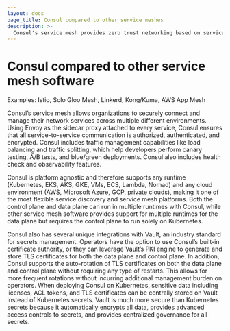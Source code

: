 ```yaml
---
layout: docs
page_title: Consul compared to other service meshes
description: >-
  Consul's service mesh provides zero trust networking based on service identities to authorize, authenticate, and encrypt network services. Consul's service mesh can also provide advanced traffic management capabilties. Although there are many similar capabilities between Consul and other providers like Istio, Solo, Linkerd, Kong, Tetrate, and AWS App Mesh, we highlight the main differentiating factors for help customers compare. 
---
```


# Consul compared to other service mesh software

Examples: Istio, Solo Gloo Mesh, Linkerd, Kong/Kuma, AWS App Mesh

Consul’s service mesh allows organizations to securely connect and manage their network services across multiple different environments. Using Envoy as the sidecar proxy attached to every service, Consul ensures that all service-to-service communication is authorized, authenticated, and encrypted. Consul includes traffic management capabilities like load balancing and traffic splitting, which help developers perform canary testing, A/B tests, and blue/green deployments. Consul also includes health check and observability features. 

Consul is platform agnostic and therefore supports any runtime (Kubernetes, EKS, AKS, GKE, VMs, ECS, Lambda, Nomad) and any cloud environment (AWS, Microsoft Azure, GCP, private clouds), making it one of the most flexible service discovery and service mesh platforms. Both the control plane and data plane can run in multiple runtimes with Consul, while other service mesh software provides support for multiple runtimes for the data plane but requires the control plane to run solely on Kubernetes. 

Consul also has several unique integrations with Vault, an industry standard for secrets management. Operators have the option to use Consul’s built-in certificate authority, or they can leverage Vault’s PKI engine to generate and store TLS certificates for both the data plane and control plane. In addition, Consul supports the auto-rotation of TLS certificates on both the data plane and control plane without requiring any type of restarts. This allows for more frequent rotations without incurring additional management burden on operators.
When deploying Consul on Kubernetes, sensitive data including licenses, ACL tokens, and TLS certificates can be centrally stored on Vault instead of Kubernetes secrets. Vault is much more secure than Kubernetes secrets because it automatically encrypts all data, provides advanced access controls to secrets, and provides centralized governance for all secrets.

